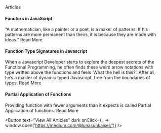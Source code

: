 
<LinedHeading>Articles</LinedHeading>

#### Functors in JavaScript

“A mathematician, like a painter or a poet, is a maker of patterns. If his patterns are more permanent than theirs, it is because they are made with ideas.” <LineLink href="https://github.com/rajatsharma/rajatsharma.github.io">Read More</LineLink>

#### Function Type Signatures in Javascript

When a Javascript Developer starts to explore the deepest secrets of the Functional Programming, he often finds these weird arrow notations with type written above the functions and feels ‘What the hell is this?’. After all, he’s a master of dynamic typed Javascript, free from the boundaries of types. <LineLink href="https://github.com/rajatsharma/rajatsharma.github.io">Read More</LineLink>

#### Partial Application of Functions

Providing function with fewer arguments than it expects is called Partial Application of functions. <LineLink href="https://github.com/rajatsharma/rajatsharma.github.io">Read More</LineLink>

<Button
  text="View All Articles"
  dark
  onClick={_ => window.open('https://medium.com/@lunasunkaiser/')}
/>
